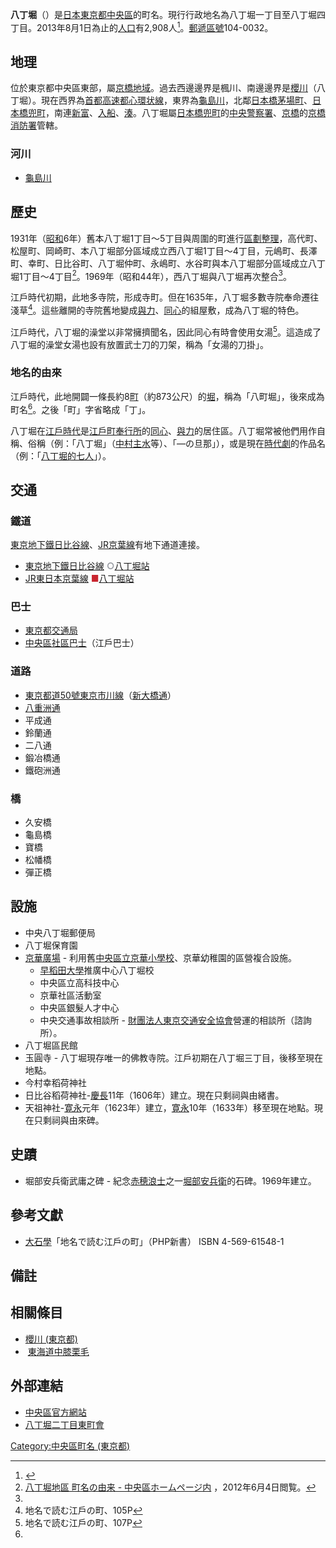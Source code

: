 {{Pathnav|日本|東京都|[[中央區_(東京都)|中央區]]|'''八丁堀'''|hide=y|frame=1}}
{{Infobox Settlement
|official_name =  八丁堀
|native_name =
|settlement_type = [[町|町]]
|image_skyline = KyokaSquare20110907.jpg
|imagesize = 240px
|image_caption = [[京華廣場|京華廣場]]（舊中央區立京華小學校、京華幼稚園）
|image_flag =
|image_seal =
| image_map =
| map_caption =
|subdivision_type = [[國家|國家]]
|subdivision_name = {{日本}}
|subdivision_type1 = [[都道府縣|都道府縣]]
|subdivision_name1 = [[File:Flag_of_Tokyo_Prefecture.svg|25px]] [[東京都|東京都]]
|subdivision_type2 = [[東京都區部|特別區]]
|subdivision_name2 = [[File:Flag_of_Chuo,_Tokyo.svg|25px]] [[中央區_(東京都)|中央區]]
|subdivision_type3 = [[地域|地域]]
|subdivision_name3 = [[京橋區|京橋地域]]
|established_title =
|established_date =
|government_type =
|leader_title =
|leader_name =
|area_magnitude =
|area_total_km2 =
|area_land_km2 =  
|area_urban_km2 =
|area_metro_km2 =
|area_metro_sq_mi =
|population_as_of= 2013年（平成25年）8月1日
|population_footnotes =
|population_total = 2,908
|population_urban =
|population_metro =
|population_density_sq_mi =
|population_density_km2 =
| timezone = [[日本標準時間|JST]]
| utc_offset = +9
|timezone_DST =
|utc_offset_DST =
|latd=|latm=|lats=|latNS=
|longd=|longm=|longs=|longEW=
|elevation_footnotes=
|elevation_m =
|elevation_ft =
|postal_code_type = [[郵遞區號|郵遞區號]]
|postal_code = 104-0032　
|area_code = 03
|registration_plate = 品川
|website =
|footnotes =
}}
'''八丁堀'''（{{jpn|j=八丁堀|hg=はっちょうぼり|rm=Hatchōbori|f=y}}）是[[日本|日本]][[東京都|東京都]][[中央區_(東京都)|中央區]]的町名。現行行政地名為八丁堀一丁目至八丁堀四丁目。2013年8月1日為止的[[人口|人口]]有2,908人<ref>{{Cite web |url=http://www.city.chuo.lg.jp/syokai/tokeiderta/zinko/tyotyomebetuzinko/25tyoutyoubetuzinnkou/index.html |title=町丁目別世帯数男女別人口　中央区ホームページ  平成25年8月1日現在 |accessdate=2013-08-17 |archive-date=2013-03-12 |archive-url=https://web.archive.org/web/20130312145007/http://www.city.chuo.lg.jp/syokai/tokeiderta/zinko/tyotyomebetuzinko/25tyoutyoubetuzinnkou/index.html |dead-url=no }}</ref>。[[郵遞區號|郵遞區號]]104-0032。

== 地理 ==
位於東京都中央區東部，屬[[京橋區|京橋地域]]。過去西邊邊界是楓川、南邊邊界是[[櫻川_(東京都)|櫻川]]（八丁堀）。現在西界為[[首都高速都心環状線|首都高速都心環状線]]，東界為[[龜島川|龜島川]]，北鄰[[日本橋茅場町|日本橋茅場町]]、[[日本橋兜町|日本橋兜町]]，南連[[新富_(東京都中央區)|新富]]、[[入船_(東京都中央區)|入船]]、[[湊_(東京都中央區)|湊]]。八丁堀屬[[日本橋兜町|日本橋兜町]]的[[中央警察署_(東京都)|中央警察署]]、[[京橋_(東京都中央區)|京橋]]的[[東京消防廳第一消防方面本部#京橋消防署|京橋消防署]]管轄。

=== 河川 ===
* [[龜島川|龜島川]]

== 歷史 ==
1931年（[[昭和|昭和]]6年）舊本八丁堀1丁目〜5丁目與周圍的町進行[[區劃整理|區劃整理]]，高代町、松屋町、岡崎町、本八丁堀部分區域成立西八丁堀1丁目〜4丁目，元嶋町、長澤町、幸町、日比谷町、八丁堀仲町、永嶋町、水谷町與本八丁堀部分區域成立八丁堀1丁目〜4丁目<ref name="yurai">[http://www.city.chuo.lg.jp/syokai/tyomeiyurai/hatchobori/ 八丁堀地區 町名の由来 - 中央區ホームページ内] {{Wayback|url=http://www.city.chuo.lg.jp/syokai/tyomeiyurai/hatchobori/ |date=20070927001801 }}，2012年6月4日閲覧。</ref>。1969年（昭和44年），西八丁堀與八丁堀再次整合<ref name="yurai" />。

江戶時代初期，此地多寺院，形成寺町。但在1635年，八丁堀多數寺院奉命遷往淺草<ref>地名で読む江戶の町、105P</ref>。這些離開的寺院舊地變成[[與力|與力]]、[[同心_(官職)|同心]]的組屋敷，成為八丁堀的特色。

江戶時代，八丁堀的澡堂以非常擁擠聞名，因此同心有時會使用女湯<ref>地名で読む江戶の町、107P</ref>。這造成了八丁堀的澡堂女湯也設有放置武士刀的刀架，稱為「女湯的刀掛」。

=== 地名的由來 ===
江戶時代，此地開闢一條長約8[[町_(面積單位)|町]]（約873公尺）的[[護城河|堀]]，稱為「八町堀」，後來成為町名<ref name="yurai" />。之後「町」字省略成「丁」。

八丁堀在[[江戶時代|江戶時代]]是[[江戶町奉行所|江戶町奉行所]]的[[同心_(官職)|同心]]、[[與力|與力]]的居住區。八丁堀常被他們用作自稱、俗稱（例：「八丁堀」（[[中村主水|中村主水]]等）、「―の旦那」），或是現在[[時代劇|時代劇]]的作品名（例：「[[八丁堀的七人|八丁堀的七人]]」）。

== 交通 ==
===鐵道===
[[東京地下鐵|東京地下鐵]][[東京地下鐵日比谷線|日比谷線]]、[[東日本旅客鐵道|JR]][[京葉線|京葉線]]有地下通道連接。
* [[東京地下鐵|東京地下鐵]][[日比谷線|日比谷線]] <span style="color:#95989F">'''○'''</span>[[八丁堀站_(東京都)|八丁堀站]]
* [[東日本旅客鐵道|JR東日本]][[京葉線|京葉線]] <span style="color:#C9252F">■</span>[[八丁堀站_(東京都)|八丁堀站]]

=== 巴士 ===
* [[東京都交通局|東京都交通局]]
* [[中央區社區巴士|中央區社區巴士]]（江戶巴士）
=== 道路 ===
* [[東京都道、千葉縣道50號東京市川線|東京都道50號東京市川線]]（[[新大橋通|新大橋通]]）
* [[八重洲通|八重洲通]]
* 平成通
* 鈴蘭通
* 二八通
* 鍛冶橋通
* 鐵砲洲通
=== 橋 ===
* 久安橋
* 龜島橋
* 寶橋
* 松幡橋
* 彈正橋

== 設施 ==
* 中央八丁堀郵便局
* 八丁堀保育園
* [[京華廣場|京華廣場]] - 利用舊[[中央區立京華小學校|中央區立京華小學校]]、京華幼稚園的區營複合設施。
** [[早稻田大學|早稻田大學]]推廣中心八丁堀校
** 中央區立高科技中心
** 京華社區活動室
** 中央區銀髮人才中心
** 中央交通事故相談所 - [[財團法人|財團法人]][[東京交通安全協會|東京交通安全協會]]營運的相談所（諮詢所）。
* 八丁堀區民館
* 玉圓寺 - 八丁堀現存唯一的佛教寺院。江戶初期在八丁堀三丁目，後移至現在地點。
* 今村幸稻荷神社
* 日比谷稻荷神社-[[慶長|慶長]]11年（1606年）建立。現在只剩祠與由緒書。
* 天祖神社-[[寛永|寛永]]元年（1623年）建立，[[寛永|寛永]]10年（1633年）移至現在地點。現在只剩祠與由來碑。

== 史蹟 ==
* 堀部安兵衛武庸之碑 - 紀念[[赤穂浪士|赤穂浪士]]之一[[堀部安兵衛|堀部安兵衛]]的石碑。1969年建立。

== 參考文獻 ==
*[[大石學|大石學]]「地名で読む江戶の町」（PHP新書） ISBN 4-569-61548-1

== 備註 ==
{{reflist}}

== 相關條目 ==
{{Commonscat|Hatchōbori}}
* [[櫻川_(東京都)|櫻川 (東京都)]]
* [[東海道中膝栗毛|東海道中膝栗毛]]

== 外部連結 ==
* [http://www.city.chuo.lg.jp/ 中央區官方網站]{{Wayback|url=http://www.city.chuo.lg.jp/ |date=20090708141427 }}
* [http://homepage2.nifty.com/makibuchi/50kinen/index1.htm 八丁堀二丁目東町會]{{dead link|date=2017年11月 |bot=InternetArchiveBot |fix-attempted=yes }}

{{中央區 (東京都)的町名}}

{{DEFAULTSORT:Hatchobor}}
[[Category:中央區町名_(東京都)|Category:中央區町名 (東京都)]]